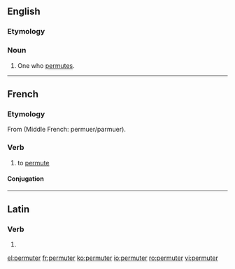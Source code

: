 ==English==

===Etymology===
{{suffix|permute|er}}

===Noun===
{{en-noun}}

# One who [[permute]]s.

----

==French==

===Etymology===
From {{etyl|la|fr}} {{term|permuto|permūtō|transform; exchange|lang=la}} (Middle French: permuer/parmuer).

===Verb===
{{fr-verb}}

# to [[permute]]

====Conjugation====
{{fr-conj-er|permut|avoir}}

----

==Latin==

===Verb===
{{la-verb-form|permūter}}

# {{conjugation of|permuto|permūtō|1|s|pres|pass|sub|lang=la}}

[[el:permuter]]
[[fr:permuter]]
[[ko:permuter]]
[[io:permuter]]
[[ro:permuter]]
[[vi:permuter]]
